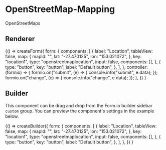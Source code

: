 
<Meta title="Components/Custom/OpenStreetMapLocation" />

# OpenStreetMap-Mapping

OpenStreetMaps

## Renderer

<Canvas>
  <Story name="Renderer">
    {() =>
      createForm({
        form: {
          components: [
            {
              label: "Location",
              tableView: false,
              map: {
                mapId: "",
                lat: "-27.470125",
                lon: "153.021072",
              },
              key: "location1",
              type: "openstreetmaplocation",
              input: false,
              components: [],
            },
            {
              type: "button",
              key: "button",
              label: "Default button",
            },
          ],
        },
        controller: (formio) => {
          formio.on("submit", (e) => {
            console.info("submit", e.data);
          });
          formio.on("change", (e) => {
            console.info("change", e.data);
          });
        },
      })
    }
  </Story>
</Canvas>

## Builder

This component can be drag and drop from the Form.io builder sidebar `custom` group.
You can preview the component's settings in the example below.

<Canvas>
  <Story name="Builder">
    {() =>
      createBuilder({
        form: {
          components: [
            {
              label: "Location",
              tableView: false,
              map: {
                mapId: "",
                lat: "-27.470125",
                lon: "153.021072",
              },
              key: "location1",
              type: "openstreetmaplocation",
              input: false,
              components: [],
            },
            {
              type: "button",
              key: "button",
              label: "Default button",
            },
          ],
        },
      })
    }
  </Story>
</Canvas>
